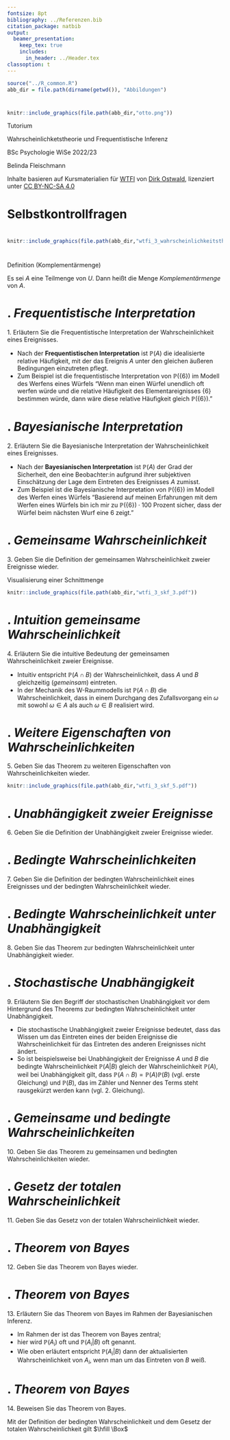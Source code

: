```yaml
---
fontsize: 8pt
bibliography: ../Referenzen.bib
citation_package: natbib
output:
  beamer_presentation:
    keep_tex: true
    includes:
      in_header: ../Header.tex
classoption: t  
---
```



```r
source("../R_common.R")
abb_dir = file.path(dirname(getwd()), "Abbildungen")
```

#  {.plain}
\center
```r
knitr::include_graphics(file.path(abb_dir,"otto.png"))
```

\vspace{2mm}

\huge
Tutorium 

\Large
Wahrscheinlichketstheorie und Frequentistische Inferenz
\vspace{4mm}

\normalsize
BSc Psychologie WiSe 2022/23

\vspace{12mm}
\normalsize
Belinda Fleischmann

\vspace{3mm}
\scriptsize
Inhalte basieren auf Kursmaterialien für [WTFI](https://www.ipsy.ovgu.de/Institut/Abteilungen+des+Institutes/Methodenlehre+I+_+Experimentelle+und+Neurowissenschaftliche+Psychologie/Lehre/Wintersemester+2023/Wahrscheinlichkeitstheorie+und+Frequentistische+Inferenz.html) von [Dirk Ostwald](https://www.ipsy.ovgu.de/Institut/Abteilungen+des+Institutes/Methodenlehre+I+_+Experimentelle+und+Neurowissenschaftliche+Psychologie/Team/Dirk+Ostwald.html), lizenziert unter [CC BY-NC-SA 4.0](https://creativecommons.org/licenses/by-sa/4.0/deed.de)



#  {.plain}
\vfill
\huge
\text{(3) Elementare Wahrscheinlichkeiten}
\vfill



# Selbstkontrollfragen
\setstretch{1.3}
\footnotesize
\begin{enumerate}
\item Erläutern Sie die Frequentistische Interpretation der Wahrscheinlichkeit eines Ereignisses.
\item Erläutern Sie die Bayesianische Interpretation der Wahrscheinlichkeit eines Ereignisses.
\item Geben Sie die Definition der gemeinsamen Wahrscheinlichkeit zweier Ereignisse wieder.
\item Erläutern Sie die intuitive Bedeutung der gemeinsamen Wahrscheinlichkeit zweier Ereignisse.
\item Geben Sie das Theorem zu weiteren Eigenschaften von Wahrscheinlichkeiten wieder.
\item Geben Sie die Definition der Unabhängigkeit zweier Ereignisse wieder.
\item Geben Sie die Definition der bedingten Wahrscheinlichkeit eines Ereignisses und der bedingten Wahrscheinlichkeit wieder.
\item Geben Sie das Theorem zur bedingten Wahrscheinlichkeit unter Unabhängigkeit wieder.
\item Erläutern Sie den Begriff der stochastischen Unabhängigkeit vor dem Hintergrund des Theorems zur bedingten Wahrscheinlichkeit unter Unabhängigkeit.
\item Geben Sie das Theorem zu gemeinsamen und bedingten Wahrscheinlichkeiten wieder.
\item Geben Sie das Gesetz von der totalen Wahrscheinlichkeit wieder.
\item Geben Sie das Theorem von Bayes wieder.
\item Erläutern Sie das Theorem von Bayes im Rahmen der Bayesianischen Inferenz.
\item Beweisen Sie das Theorem von Bayes.
\end{enumerate}


# \textcolor{darkcyan}{Wahrscheinlichkeitstheorie - Wiederholung}
```r
knitr::include_graphics(file.path(abb_dir,"wtfi_3_wahrscheinlichkeitstheorie_modell.pdf"))
```



# \textcolor{darkcyan}{Wahrscheinlichkeitstheorie - Wiederholung}
\footnotesize
\begin{definition}[Wahrscheinlichkeitsraum]
\justifying
Ein \textit{Wahrscheinlichkeitsraum} ist ein Triple $(\Omega, \mathcal{A}, \mathbb{P})$, wobei
\begin{itemize}
\item $\Omega$ eine beliebige nichtleere Menge von \textit{Ergebnissen} $\omega$ ist und \textit{Ergebnismenge} heißt,
\item $\mathcal{A}$ eine \textit{$\sigma$-Algebra auf $\Omega$} ist und \textit{Ereignissystem} heißt,
\item $\mathbb{P}$ eine Abbildung der Form $\mathbb{P}:\mathcal{A} \to [0,1]$ mit den Eigenschaften 
\begin{itemize}
\begin{footnotesize}
\item[o] \textit{Nicht-Negativität} $\mathbb{P}(A) \ge 0$ für alle $A \in \mathcal{A}$,
\item[o] \textit{Normiertheit} $\mathbb{P}(\Omega) = 1$ und
\item[o] \textit{ $\sigma$-Additivität} $\mathbb{P}(\cup_{i=1}^\infty A_i) = \sum\limits_{i=1}^\infty \mathbb{P}(A_i)$
          für paarweise disjunkte $A_i \in \mathcal{A}$
\end{footnotesize}
\end{itemize}
ist und \textit{Wahrscheinlichkeitsmaß} heißt. 
\end{itemize}
Das Tuple $(\Omega, \mathcal{A})$ aus Ergebnismenge und Ereignissystem wird 
als \textit{Messraum} bezeichnet.
\end{definition}


# \textcolor{darkcyan}{Verknüpfungen von Mengen - Wiederholung}
\footnotesize
\begin{definition}[Mengenoperationen]
\setstretch{1}
$M$ und $N$ seien zwei Mengen.
\justifying
\begin{itemize}
\item Die \textit{Vereinigung von $M$ und $N$} ist definiert als die Menge
\begin{equation}
M \cup N := \{x | x \in M \mbox{ oder } x \in N\},
\end{equation}
wobei \textit{oder} im inklusiven Sinne als \textit{und/oder} zu verstehen ist.
\item Der \textit{Durchschnitt von $M$ und $N$} ist definiert als die Menge
\begin{equation}
M \cap N := \{x | x \in M \mbox{ und } x \in N\}.
\end{equation}
\item Die \textit{Differenz von $M$ und $N$} ist definiert als die Menge
\begin{equation}
M\setminus N := \{x | x \in M \mbox{ und } x \notin N\}.
\end{equation}
\item Die \textit{symmetrische Differenz von $M$ und $N$} ist definiert als die Menge
\begin{equation}
M \Delta N := \{x|x \in M \mbox{ oder } x \in N, \mbox{ aber } x \notin M \cap N\},
\end{equation}
wobei \textit{oder} hier also im exklusiven Sinne zu verstehen ist.
\end{itemize}
\end{definition}

\small
Definition (Komplementärmenge)

\footnotesize
Es sei $A$ eine Teilmenge von $U$. Dann heißt die Menge 
\begin{align*}
A^c := U\setminus A =  \{x \in U | x \notin A\}
\end{align*}
*Komplementärmenge* von $A$.



# \textcolor{darkblue}{SKF 1}. *Frequentistische Interpretation*

\large
\color{darkblue} 1. Erläutern Sie die Frequentistische Interpretation der Wahrscheinlichkeit eines Ereignisses.

\vspace{3mm}
\color{black}
\footnotesize

* Nach der **Frequentistischen Interpretation** ist $\mathbb{P}(A)$ die idealisierte relative Häufigkeit, mit der das Ereignis $A$ unter den gleichen äußeren Bedingungen einzutreten pflegt. 
* Zum Beispiel ist die frequentistische Interpretation von
$\mathbb{P}(\{6\})$ im Modell des Werfens eines Würfels "Wenn man einen Würfel unendlich oft werfen würde und die relative Häufigkeit des Elementareignisses $\{6\}$ bestimmen würde, dann wäre diese relative Häufigkeit gleich $\mathbb{P}(\{6\})$."



# \textcolor{darkblue}{SKF 2}. *Bayesianische Interpretation*

\large
\color{darkblue} 2. Erläutern Sie die Bayesianische Interpretation der Wahrscheinlichkeit eines Ereignisses.

\vspace{3mm}
\color{black}
\footnotesize

* Nach der **Bayesianischen Interpretation** ist $\mathbb{P}(A)$ der Grad der Sicherheit, den eine Beobachter:in aufgrund ihrer subjektiven Einschätzung der Lage dem Eintreten des Ereignisses $A$ zumisst. 
* Zum Beispiel ist die Bayesianische Interpretation von $\mathbb{P}(\{6\})$ im Modell des Werfen eines Würfels "Basierend auf meinen Erfahrungen mit dem Werfen eines Würfels bin ich mir zu $\mathbb{P}(\{6\})\cdot 100$ Prozent sicher, dass der Würfel beim nächsten Wurf eine 6 zeigt."



# \textcolor{darkblue}{SKF 3}. *Gemeinsame Wahrscheinlichkeit*

\large
\color{darkblue} 3. Geben Sie die Definition der gemeinsamen Wahrscheinlichkeit zweier Ereignisse wieder.

\vspace{3mm}
\color{black}
\footnotesize

\begin{definition}[Gemeinsame Wahrscheinlichkeit]
\justifying
$(\Omega, \mathcal{A}, \mathbb{P})$ sei ein Wahrscheinlichkeitsraum und es seien
$A,B \in \mathcal{A}$. Dann heißt
\begin{equation}
\mathbb{P}(A \cap B)
\end{equation}
die \textit{gemeinsame Wahrscheinlichkeit von $A$ und $B$}.
\end{definition}

\color{darkcyan}
\small
Visualisierung einer Schnittmenge 
\vspace{-4mm}

```r
knitr::include_graphics(file.path(abb_dir,"wtfi_3_skf_3.pdf"))
```

\vfill



# \textcolor{darkblue}{SKF 4}. *Intuition gemeinsame Wahrscheinlichkeit*

\large
\color{darkblue} 4. Erläutern Sie die intuitive Bedeutung der gemeinsamen Wahrscheinlichkeit zweier Ereignisse.

\vspace{3mm}
\color{black}
\footnotesize

* Intuitiv entspricht $\mathbb{P}(A \cap B)$ der Wahrscheinlichkeit, dass $A$ und $B$ gleichzeitig (*gemeinsam*) eintreten.
* In der  Mechanik des W-Raummodells ist $\mathbb{P}(A \cap B)$ die Wahrscheinlichkeit, dass in einem Durchgang des Zufallsvorgang ein $\omega$ mit sowohl $\omega \in A$ als auch $\omega \in B$ realisiert wird.



# \textcolor{darkblue}{SKF 5}. *Weitere Eigenschaften von Wahrscheinlichkeiten*

\large
\color{darkblue} 5. Geben Sie das Theorem zu weiteren Eigenschaften von Wahrscheinlichkeiten wieder.

\vspace{3mm}
\color{black}
\footnotesize

\begin{theorem}[Weitere Eigenschaften von Wahrscheinlichkeiten]
\normalfont
\justifying
\setstretch{1}
$(\Omega, \mathcal{A}, \mathbb{P})$ sei ein Wahrscheinlichkeitsraum und es seien
$A,B \in \mathcal{A}$ Ereignisse. Dann gelten
\begin{enumerate}
\itemsep2mm
\item $\mathbb{P}(A^c) = 1 - \mathbb{P}(A)$.
\item $A \subset B \Rightarrow \mathbb{P}(A) \le \mathbb{P}(B)$.
\item $\mathbb{P}(A \cap B^c) = \mathbb{P}(A) - \mathbb{P}(A \cap B)$
\item $\mathbb{P}(A \cup B) = \mathbb{P}(A) + \mathbb{P}(B) - \mathbb{P}(A \cap B)$.
\item $A \cap B = \emptyset \Rightarrow \mathbb{P}(A \cup B) = \mathbb{P}(A) + \mathbb{P}(B)$.
\end{enumerate}
\end{theorem}

```r
knitr::include_graphics(file.path(abb_dir,"wtfi_3_skf_5.pdf"))
```



# \textcolor{darkblue}{SKF 6}. *Unabhängigkeit zweier Ereignisse*

\large
\color{darkblue} 6. Geben Sie die Definition der Unabhängigkeit zweier Ereignisse wieder.

\vspace{3mm}
\color{black}
\footnotesize

\begin{definition}[Unabhängige Ereignisse]
\justifying
Zwei Ereignisse $A \in \mathcal{A}$ and $B \in \mathcal{A}$ heißen
\textit{(stochastisch) unabhängig}, wenn
\begin{equation}
\mathbb{P}(A \cap B) = \mathbb{P}(A)\mathbb{P}(B).
\end{equation}
Eine Menge von Ereignissen $\{A_i|i \in I\}\subset \mathcal{A}$ mit beliebiger
Indexmenge $I$ heißt (stochastisch) unabhängig, wenn für jede endliche Untermenge
$J \subseteq I$ gilt, dass
\begin{equation}
\mathbb{P}\left(\cap_{j \in J} A_j \right) = \prod_{j \in J}\mathbb{P}(A_j).
\end{equation}
\end{definition}




# \textcolor{darkblue}{SKF 7}. *Bedingte Wahrscheinlichkeiten*

\large
\color{darkblue} 7. Geben Sie die Definition der bedingten Wahrscheinlichkeit eines Ereignisses und der bedingten Wahrscheinlichkeit wieder. 

\vspace{3mm}
\color{black}
\footnotesize

\begin{definition}[Bedingte Wahrscheinlichkeit]
\justifying
$(\Omega,\mathcal{A}, \mathbb{P})$ sei ein Wahrscheinlichkeitsraum und $A, B\in \mathcal{A}$
seien Ereignisse mit $\mathbb{P}(B) > 0$. Die \textit{bedingte Wahrscheinlichkeit des Ereignisses
$A$ gegeben das Ereignis $B$} ist definiert als
\begin{equation}
\mathbb{P}(A|B) := \frac{\mathbb{P}(A \cap B)}{\mathbb{P}(B)}.
\end{equation}
Weiterhin heißt das für ein festes $B \in \mathcal{A}$ mit $\mathbb{P}(B) > 0$ 
definierte Wahrscheinlichkeitsmaß
\begin{equation}
\mathbb{P}(\,\,|B) : \mathcal{A} \to [0,1],
A \mapsto \mathbb{P}(A|B) := \frac{\mathbb{P}(A \cap B)}{\mathbb{P}(B)}
\end{equation}
die \textit{bedingte Wahrscheinlichkeit gegeben Ereignis $B$}.
\end{definition}




# \textcolor{darkblue}{SKF 8}. *Bedingte Wahrscheinlichkeit unter Unabhängigkeit*

\large
\color{darkblue} 8. Geben Sie das Theorem zur bedingten Wahrscheinlichkeit unter Unabhängigkeit wieder.

\vspace{3mm}
\color{black}
\footnotesize

\begin{theorem}[Bedingte Wahrscheinlichkeit unter Unabhängigkeit]
\normalfont
\justifying
$(\Omega,\mathcal{A}, \mathbb{P})$ sei ein Wahrscheinlichkeitsraum und 
$A,B\in \mathcal{A}$ seien unabhängige Ereignisse mit $\mathbb{P}(B) > 0$. 
Dann gilt
\begin{equation}
\mathbb{P}(A|B)
= \frac{\mathbb{P}(A \cap B)}{\mathbb{P}(B)}
= \frac{\mathbb{P}(A)\mathbb{P}(B)}{\mathbb{P}(B)}
= \mathbb{P}(A).
\end{equation}
\end{theorem}



# \textcolor{darkblue}{SKF 9}. *Stochastische Unabhängigkeit*

\large
\color{darkblue} 9. Erläutern Sie den Begriff der stochastischen Unabhängigkeit vor dem Hintergrund des Theorems zur bedingten Wahrscheinlichkeit unter Unabhängigkeit.

\vspace{3mm}
\color{black}
\footnotesize
\justify

* Die stochastische Unabhängigkeit zweier Ereignisse bedeutet, dass das Wissen um das Eintreten eines der beiden Ereignisse die Wahrscheinlichkeit für das Eintreten des anderen Ereignisses nicht ändert.
* So ist beispielsweise bei Unabhängigkeit der Ereignisse $A$ und $B$ die bedingte Wahrscheinlichkeit $\mathbb{P}(A|B)$ gleich der Wahrscheinlichkeit $\mathbb{P}(A)$, weil bei Unabhängigkeit gilt, dass $\mathbb{P}(A\cap B) = \mathbb{P}(A)\mathbb{P}(B)$ (vgl. erste Gleichung) und $\mathbb{P}(B)$, das im Zähler und Nenner des Terms steht rausgekürzt werden kann (vgl. 2. Gleichung).



# \textcolor{darkblue}{SKF 10}. *Gemeinsame und bedingte Wahrscheinlichkeiten*

\large
\color{darkblue} 10. Geben Sie das Theorem zu gemeinsamen und bedingten Wahrscheinlichkeiten wieder.

\vspace{3mm}
\color{black}
\footnotesize

\begin{theorem}[Gemeinsame und bedingte Wahrscheinlichkeiten]
\normalfont
Es seien $(\Omega,\mathcal{A}, \mathbb{P})$ ein W-Raum und $A,B\in \mathcal{A}$
mit $\mathbb{P}(\cdot|B) \ge 0$. Dann gilt
\begin{equation}
\mathbb{P}(A \cap B)
= \mathbb{P}(A|B)\mathbb{P}(B)
= \mathbb{P}(B|A)\mathbb{P}(A).
\end{equation}
\end{theorem}



# \textcolor{darkblue}{SKF 11}. *Gesetz der totalen Wahrscheinlichkeit*

\large
\color{darkblue} 11. Geben Sie das Gesetz von der totalen Wahrscheinlichkeit wieder.

\vspace{3mm}
\color{black}
\footnotesize

\begin{theorem}[Gesetz der totalen Wahrscheinlichkeit]
\normalfont
\justifying
$(\Omega,\mathcal{A},\mathbb{P})$ sei ein Wahrscheinlichkeitsraum und $A_1, ...,A_k$
sei eine Partition von $\Omega$. Dann gilt 
für jedes $B \in \mathcal{A}$, dass
\begin{equation}
\mathbb{P}(B) = \sum_{i=1}^k \mathbb{P}(B|A_i)\mathbb{P}(A_i).
\end{equation}
\end{theorem}



# \textcolor{darkblue}{SKF 12}. *Theorem von Bayes*

\large
\color{darkblue} 12. Geben Sie das Theorem von Bayes wieder.

\vspace{3mm}
\color{black}
\footnotesize

\begin{theorem}[Theorem von Bayes]
\normalfont
\justifying
$(\Omega,\mathcal{A},\mathbb{P})$ sei ein Wahrscheinlichkeitsraum und $A_1, ...,A_k$ 
sei eine Partition von $\Omega$ mit $\mathbb{P}(A_i) > 0$ für alle $i = 1,...,k$.
Wenn $\mathbb{P}(B) > 0$ gilt, dann gilt für jedes $i = 1,...,k$, dass
\begin{equation}
\mathbb{P}(A_i|B)
= \frac{\mathbb{P}(B|A_i)\mathbb{P}(A_i)}{\sum_{i=1}^k \mathbb{P}(B|A_i)\mathbb{P}(A_i)}.
\end{equation}
\end{theorem}



# \textcolor{darkblue}{SKF 13}. *Theorem von Bayes*

\large
\color{darkblue} 13. Erläutern Sie das Theorem von Bayes im Rahmen der Bayesianischen Inferenz.

\vspace{3mm}
\color{black}
\footnotesize

* Im Rahmen der \textbf{Bayesianischen Inferenz} ist das Theorem von Bayes zentral; 
* hier wird $\mathbb{P}(A_i)$ oft \textit{Prior Wahrscheinlichkeit}  und $\mathbb{P}(A_i|B)$ oft \textit{Posterior Wahrscheinlichkeit des Ereignisses $A_i$} genannt. 
* Wie oben erläutert entspricht $\mathbb{P}(A_i|B)$ dann der aktualisierten Wahrscheinlichkeit von $A_i$, wenn man um das Eintreten von $B$ weiß.



# \textcolor{darkblue}{SKF 14}. *Theorem von Bayes*

\large
\color{darkblue} 14. Beweisen Sie das Theorem von Bayes.

\vspace{3mm}
\color{black}
\footnotesize

Mit der Definition der bedingten Wahrscheinlichkeit und dem Gesetz der totalen 
Wahrscheinlichkeit gilt
\begin{align*}
\mathbb{P}(A_i|B)
= \frac{\mathbb{P}(A_i \cap B)}{\mathbb{P}(B)}
= \frac{\mathbb{P}(B|A_i)\mathbb{P}(A_i)}{\mathbb{P}(B)}
= \frac{\mathbb{P}(B|A_i)\mathbb{P}(A_i)}{\sum_{i=1}^k \mathbb{P}(B|A_i)\mathbb{P}(A_i)}.
\end{align*}
$\hfill \Box$


